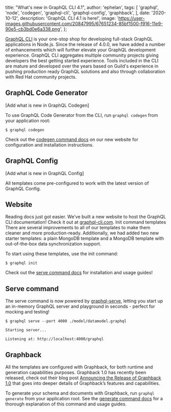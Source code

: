 
  title: "What's new in GraphQL CLI 4.1",
  author: 'ephelan',
  tags: [
    'graphql',
    'node',
    'codegen',
    'graphql-cli',
    'graphql-config',
    'graphback',
  ],
  date: '2020-10-12',
  description: 'GraphQL CLI 4.1 is here!',
  image:
    'https://user-images.githubusercontent.com/20847995/67651234-85bf1500-f916-11e9-90e5-cb3bd0e6a338.png',
};


[GraphQL CLI](http://graphql-cli.com) is your one-stop shop for developing full-stack GraphQL applications in Node.js. Since the release of 4.0.0, we have added a number of enhancements which will further elevate your GraphQL development experience.
GraphQL CLI aggregates multiple community projects giving developers the best getting started experience. Tools included in the CLI are mature and developed over the years based on Guild's experience in pushing production ready GraphQL solutions and also through collaboration with Red Hat community projects.

## GraphQL Code Generator

[Add what is new in GraphQL Codegen]

To use GraphQL Code Generator from the CLI, run `graphql codegen` from your application root:

```shell
$ graphql codegen
```

Check out the [codegen command docs](https://graphql-cli.com/codegen) on our new website for configuration and installation instructions.

## GraphQL Config

[Add what is new in GraphQL Config]

All templates come pre-configured to work with the latest version of GraphQL Config.

## Website

Reading docs just got easier. We’ve built a new website to host the GraphQL CLI documentation! Check it out at [graphql-cli.com](https://graphql-cli.com).
Init command templates
There are several improvements to all of our templates to make them cleaner and more production-ready. Additionally, we had added two new starter templates: a plain MongoDB template and a MongoDB template with out-of-the-box data synchronization support.

To start using these templates, use the init command:

```shell
$ graphql init
```

Check out the [serve command docs](https://graphql-cli.com/serve) for installation and usage guides!

## Serve command

The serve command is now powered by [graphql-serve](https://www.npmjs.com/package/graphql-serve), letting you start up an in-memory GraphQL server and playground in seconds - perfect for mocking and testing!

```shell
$ graphql serve --port 4000 ./model/datamodel.graphql

Starting server...

Listening at: http://localhost:4000/graphql
```

## Graphback

All the templates are configured with Graphback, for both runtime and generation capabilities purposes. Graphback 1.0 has recently been released, check out their blog post [Announcing the Release of Graphback 1.0](https://graphback.dev/blog/2020/10/01/announcing-graphback-1.0) that goes into deeper details of Graphback’s features and capabilities.

To generate your schema and documents with Graphback, run `graphql generate` from your application root. See the [generate command docs](https://graphql-cli.com/generate) for a thorough explanation of this command and usage guides.
